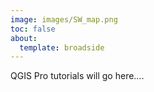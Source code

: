 ```yaml
---
image: images/SW_map.png
toc: false
about:
  template: broadside
---
```


QGIS Pro tutorials will go here....